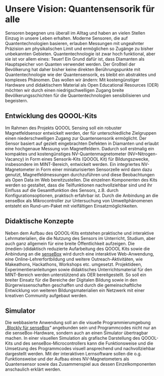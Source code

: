 # Unsere Vision: Quantensensorik für alle

Sensoren begegnen uns überall im Alltag und haben an vielen Stellen Einzug in unsere Leben erhalten. Moderne Sensoren, die auf Quantentechnologien basieren, erlauben Messungen mit ungeahnter Präzision am physikalischen Limit und ermöglichen so Zugänge zu bisher unbekannten Gebieten. Quantentechnologie ist zwar hoch funktional, aber sie ist vor allem eines: Teuer! Ein Grund dafür ist, dass Diamanten als Hauptspeicher von Quanten verwendet werden. Der Großteil der Bevölkerung hat daher bisher keine direkten Berührungspunkte mit Quantentechnologie wie der Quantensensorik, es bleibt ein abstraktes und komplexes Phänomen. Das wollen wir ändern: Mit kostengünstiger Hardware und didaktischem Material als Open Educational Resources (OER) möchten wir durch einen niedrigschwelligen Zugang breite Bevölkerungsschichten für die Quantentechnologien sensibilisieren und begeistern.

## Entwicklung des QOOOL-Kits

Im Rahmen des Projekts QOOOL Sensing soll ein robuster Magnetfeldsensor entwickelt werden, der für unterschiedliche Zielgruppen einen niederschwelligen Zugang zur Quantensensorik ermöglicht. Der Sensor basiert auf gezielt eingebrachten Defekten in Diamanten und erlaubt eine hochgenaue Messung von Magnetfeldern. Dadurch soll erstmalig ein kompaktes und kostengünstiges NV-Quantenmagnetometer (NV=Nitrogen-Vacancy) in Form eines Sensorik-Kits (QOOOL Kit) für Bildungszwecke, insbesondere im MINT-Bereich, entwickelt werden. Ein integriertes NV-Magnetometer in Form einer miniaturisierten Sensorzelle wird dann dazu genutzt, Magnetfeldmessungen durchzuführen und diese Beobachtungen als Open Data im Web bereitzustellen. Die einzelnen Komponenten des Kits werden so gestaltet, dass die Teilfunktionen nachvollziehbar sind und ihr Einfluss auf die Gesamtfunktion des Sensors, z.B. durch Konfigurationsoptionen, praktisch erfahrbar ist. Durch die Anbindung an die senseBox als Mikrocontroller zur Untersuchung von Umweltphänomenen entsteht ein Rund-um-Paket mit vielfältigen Einsatzmöglichkeiten.

## Didaktische Konzepte

Neben dem Aufbau des QOOOL-Kits entstehen praktische und interaktive Lehrmaterialien, die die Nutzung des Sensors im Unterricht, Studium, aber auch ganz allgemein für eine breite Öffentlichkeit aufzeigen. Die (medien-)didaktisch reduzierte Aufarbeitung des QOOOL Kits sowie die Anbindung an die [senseBox](https://sensebox.de/) wird durch eine interaktive Web-Anwendung, eine Online-Lehrerfortbildung und weitere Outreach-Aktivitäten, wie Makeathons, Hackathons, Workshops etc. umgesetzt. Projektideen, Experimentieranleitungen sowie didaktisches Unterrichtsmaterial für den MINT-Bereich werden unterstützend als OER bereitgestellt. So soll ein breiter Einsatz für die Bereiche der Digitalen Bildung sowie in den Bürgerwissenschaften geschaffen und durch die gemeinschaftliche Entwicklung von weiteren Bildungsmaterialien ein Netzwerk mit einer kreativen Community aufgebaut werden. 

## Simulator

Die webbasierte Anwendung soll an die visuelle Programmierumgebung „[Blockly für senseBox](https://blockly.sensebox.de/)“ angebunden sein und Programmcodes nicht nur an die senseBox-Hardware, sondern auch an einen Simulator übertragbar machen. In einer visuellen Simulation als grafische Darstellung des QOOOL-Kits und des senseBox-Microcontrollers kann die Funktionsweise und die Umsetzung des Programmcodes visuell ansprechend und nachvollziehbar dargestellt werden. Mit der interaktiven Lernsoftware sollen die o.g. Funktionsweise und der Aufbau eines NV-Magnetometers als Quantensensor sowie das Zusammenspiel aus dessen Einzelkomponenten anschaulich erklärt werden.
